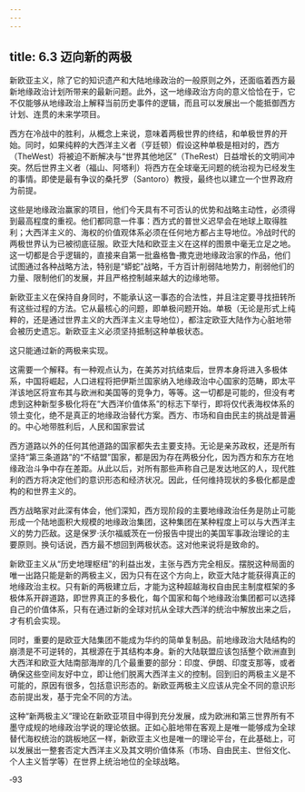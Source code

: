 ```yaml
---
---
---
```

title: 6.3 迈向新的两极
---



新欧亚主义，除了它的知识遗产和大陆地缘政治的一般原则之外，还面临着西方最新地缘政治计划所带来的最新问题。此外，这一地缘政治方向的意义恰恰在于，它不仅能够从地缘政治上解释当前历史事件的逻辑，而且可以发展出一个能抵御西方计划、连贯的未来学项目。

西方在冷战中的胜利，从概念上来说，意味着两极世界的终结，和单极世界的开始。同时，如果纯粹的大西洋主义者（亨廷顿）假设这种单极是相对的，西方（TheWest）将被迫不断解决与“世界其他地区”（TheRest）日益增长的文明间冲突。然后世界主义者（福山、阿塔利）将西方在全球毫无问题的统治视为已经发生的事情。即使是最有争议的桑托罗（Santoro）教授，最终也以建立一个世界政府为前提。

这些是地缘政治赢家的项目，他们今天具有不可否认的优势和战略主动性，必须得到最高程度的重视。他们都同意一件事：西方式的普世义迟早会在地球上取得胜利；大西洋主义的、海权的价值观体系必须在任何地方都占主导地位。冷战时代的两极世界认为已被彻底征服。欧亚大陆和欧亚主义在这样的图景中毫无立足之地。这一切都是合乎逻辑的，直接来自第一批盎格鲁‑撒克逊地缘政治家的作品，他们试图通过各种战略方法，特别是“蟒蛇”战略，千方百计削弱陆地势力，削弱他们的力量、限制他们的发展，并且严格控制越来越大的边缘地带。

新欧亚主义在保持自身同时，不能承认这一事态的合法性，并且注定要寻找扭转所有这些过程的方法。它从最核心的问题，即单极问题开始。单极（无论是形式上纯粹的，还是通过世界主义的大西洋主义主导地位），都注定欧亚大陆作为心脏地带会被历史遗忘。新欧亚主义必须坚持抵制这种单极状态。

这只能通过新的两极来实现。

这需要一个解释。有一种观点认为，在美苏对抗结束后，世界本身将进入多极体系，中国将崛起，人口进程将把伊斯兰国家纳入地缘政治中心国家的范畴，即太平洋该地区将宣布其与欧洲和美国等的竞争力，等等。这一切都是可能的，但没有考虑到这种新型多极化将在“大西洋价值体系”的标志下举行，即将仅代表海权体系的领土变化，绝不是真正的地缘政治替代方案。西方、市场和自由民主的挑战是普遍的。中心地带胜利后，人民和国家尝试

西方道路以外的任何其他道路的国家都失去主要支持。无论是亲苏政权，还是所有坚持“第三条道路”的“不结盟”国家，都是因为存在两极分化，因为西方和东方在地缘政治斗争中存在差距。从此以后，对所有那些声称自己是发达地区的人，现代胜利的西方将决定他们的意识形态和经济状况。因此，任何维持现状的多极化都是虚构的和世界主义的。

西方战略家对此深有体会，他们深知，西方现阶段的主要地缘政治任务是防止可能形成一个陆地面积大规模的地缘政治集团，这种集团在某种程度上可以与大西洋主义的势力匹敌。这是保罗·沃尔福威茨在一份报告中提出的美国军事政治理论的主要原则。换句话说，西方最不想回到两极状态。这对他来说将是致命的。

新欧亚主义从“历史地理枢纽”的利益出发，主张与西方完全相反。摆脱这种局面的唯一出路只能是新的两极主义，因为只有在这个方向上，欧亚大陆才能获得真正的地缘政治主权。只有新的两极建立后，才能为这种超越海权自由民主制度框架的多极体系开辟道路，即世界真正的多极化，每个国家和每个地缘政治集团都可以选择自己的价值体系，只有在通过新的全球对抗从全球大西洋的统治中解放出来之后，才有机会实现。

同时，重要的是欧亚大陆集团不能成为华约的简单复制品。前地缘政治大陆结构的崩溃是不可逆转的，其根源在于其结构本身。新的大陆联盟应该包括整个欧洲直到大西洋和欧亚大陆南部海岸的几个最重要的部分：印度、伊朗、印度支那等，或者确保这些空间友好中立，即让他们脱离大西洋主义的控制。回到旧的两极主义是不可能的，原因有很多，包括意识形态的。新欧亚两极主义应该从完全不同的意识形态前提出发，基于完全不同的方法。

这种“新两极主义”理论在新欧亚项目中得到充分发展，成为欧洲和第三世界所有不墨守成规的地缘政治学说的理论依据。正如心脏地带在客观上是唯一能够成为全球替代海权统治的跳板地区一样，新欧亚主义也是唯一的理论平台，在此基础上，可以发展出一整套否定大西洋主义及其文明价值体系（市场、自由民主、世俗文化、个人主义哲学等）在世界上统治地位的全球战略。

‑93